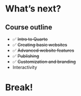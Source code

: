 # What's next? {background-color='{{< brand color yellow >}}' background-image='../../img/background-hex-shapes.svg' background-opacity='0.5'}

## Course outline

- ✅ ~~Intro to Quarto~~
- ✅ ~~Creating basic websites~~
- ✅ ~~Advanced website features~~
- ✅ ~~Publishing~~
- ✅ ~~Customization and branding~~
- Interactivity

# Break! {background-color='{{< brand color pink >}}' background-image='../../img/background-hex-shapes.svg' background-opacity='0.5'}
